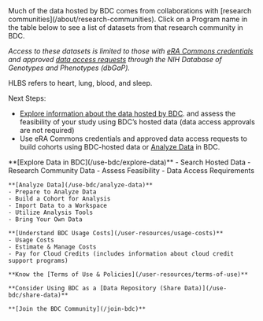 
<PageContent title="Research Community Data in BDC">
  Much of the data hosted by BDC comes from collaborations with [research communities](/about/research-communities). Click on
  a Program name in the table below to see a list of datasets from that research community in
  BDC.

  _Access to these datasets is limited to those
  with [eRA Commons credentials](https://public.era.nih.gov/commonsplus/public/login.era?TARGET=https%3A%2F%2Fpublic.era.nih.gov%3A443%2Fcommons)
  and approved [data access requests](https://dbgap.ncbi.nlm.nih.gov/aa/wga.cgi?page=login)
  through the NIH Database of Genotypes and Phenotypes (dbGaP)._
</PageContent>

<ProgramStudiesTable />

<PageContent>
  HLBS refers to heart, lung, blood, and sleep.
  
  Next Steps:
  - [Explore information about the data hosted by BDC](/use-bdc/explore-data).
    and assess the feasibility of your study using BDC’s hosted data (data access approvals are not required)
  - Use eRA Commons credentials and approved data access requests to build cohorts using 
    BDC-hosted data or [Analyze Data](/use-bdc/analyze-data) in BDC.

  <NextStepsCard>
    **[Explore Data in BDC](/use-bdc/explore-data)**
    - Search Hosted Data
    - Research Community Data
    - Assess Feasibility
    - Data Access Requirements

    **[Analyze Data](/use-bdc/analyze-data)**
    - Prepare to Analyze Data
    - Build a Cohort for Analysis
    - Import Data to a Workspace
    - Utilize Analysis Tools
    - Bring Your Own Data

    **[Understand BDC Usage Costs](/user-resources/usage-costs)**
    - Usage Costs
    - Estimate & Manage Costs
    - Pay for Cloud Credits (includes information about cloud credit support programs)

    **Know the [Terms of Use & Policies](/user-resources/terms-of-use)**

    **Consider Using BDC as a [Data Repository (Share Data)](/use-bdc/share-data)**

    **[Join the BDC Community](/join-bdc)**
  </NextStepsCard>

</PageContent>
